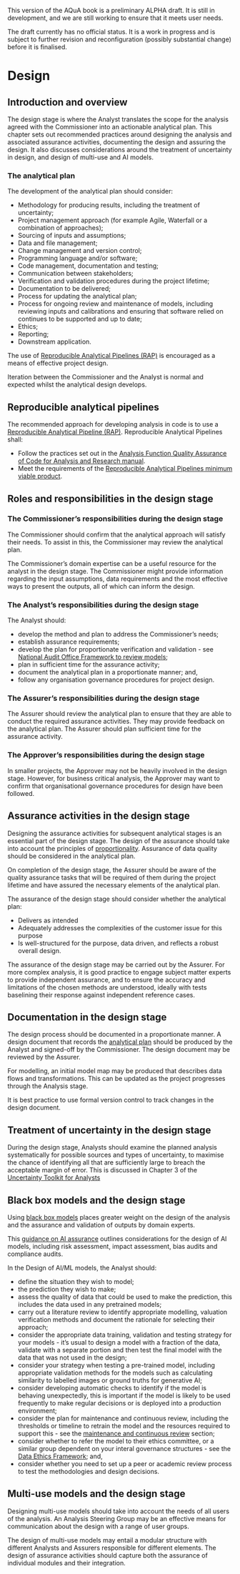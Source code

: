 ::: {.callout-important}
This version of the AQuA book is a preliminary ALPHA draft.  It is still in development, and we are still working to ensure that it meets user needs. 

The draft currently has no official status. It is a work in progress and is subject to further revision and reconfiguration (possibly substantial change) before it is finalised. 
:::

# Design

## Introduction and overview

The design stage is where the Analyst translates the scope for the analysis agreed with the Commissioner into an actionable analytical plan. This chapter sets out recommended practices around designing the analysis and associated assurance activities, documenting the design and assuring the design. It also discusses considerations around the treatment of uncertainty in design, and design of multi-use and AI models.

### The analytical plan

The development of the analytical plan should consider:

* Methodology for producing results, including the treatment of uncertainty;
* Project management approach (for example Agile, Waterfall or a combination of approaches);
* Sourcing of inputs and assumptions;
* Data and file management;
* Change management and version control;
* Programming language and/or software;
* Code management, documentation and testing;
* Communication between stakeholders;
* Verification and validation procedures during the project lifetime;
* Documentation to be delivered;
* Process for updating the analytical plan;
* Process for ongoing review and maintenance of models, including reviewing inputs and calibrations and ensuring that software relied on continues to be supported and up to date;
* Ethics;
* Reporting;
* Downstream application.

The use of [Reproducible Analytical Pipelines (RAP)](#rap) is encouraged as a means of effective project design.

Iteration between the Commissioner and the Analyst is normal and expected whilst the analytical design develops. 

::: {.callout-tip}
# Reproducible analytical pipelines<a name="rap"></a>

The recommended approach for developing analysis in code is to use a [Reproducible Analytical Pipeline (RAP)](https://analysisfunction.civilservice.gov.uk/support/reproducible-analytical-pipelines/). Reproducible Analytical Pipelines shall:

* Follow the practices set out in the [Analysis Function Quality Assurance of Code for Analysis and Research manual](https://best-practice-and-impact.github.io/qa-of-code-guidance/intro.html).
* Meet the requirements of the [Reproducible Analytical Pipelines minimum viable product](https://github.com/best-practice-and-impact/rap_mvp_maturity_guidance/blob/master/Reproducible-Analytical-Pipelines-MVP.md).

:::



## Roles and responsibilities in the design stage

### The Commissioner's responsibilities during the design stage
The Commissioner should confirm that the analytical approach will satisfy their needs. To assist in this, the Commissioner may review the analytical plan.

The Commissioner's domain expertise can be a useful resource for the analyst in the design stage. The Commissioner might provide information regarding the input assumptions, data requirements and the most effective ways to present the outputs, all of which can inform the design.



### The Analyst's responsibilities during the design stage
The Analyst should: 

*  develop the method and plan  to address the Commissioner’s needs; 
*  establish assurance requirements;
*  develop the plan for proportionate verification and validation - see [National Audit Office Framework to review models](https://www.nao.org.uk/wp-content/uploads/2016/03/11018-002-Framework-to-review-models_External_4DP.pdf); 
*  plan in sufficient time for the assurance activity; 
*  document the analytical plan in a proportionate manner; and,
*  follow any organisation governance procedures for project design.



### The Assurer's responsibilities during the design stage
The Assurer should review the analytical plan to ensure that they are able to conduct the required assurance activities. They may provide feedback on the analytical plan. The Assurer should plan sufficient time for the assurance activity. 



### The Approver's responsibilities during the design stage
In smaller projects, the Approver may not be heavily involved in the design stage. However, for business critical analysis, the Approver may want to confirm that organisational governance procedures for design have been followed.


## Assurance activities in the design stage



Designing the assurance activities for subsequent analytical stages is an essential part of the design stage. The design of the assurance should take into account the principles of [proportionality](./proportionality.qmd). Assurance of data quality should be considered in the analytical plan.

On completion of the design stage, the Assurer should be aware of the quality assurance tasks that will be required of them during the project lifetime and have assured the necessary elements of the analytical plan.

The assurance of the design stage should consider whether the analytical plan:  

* Delivers as intended
* Adequately addresses the complexities of the customer issue for this purpose 
* Is well-structured for the purpose, data driven, and reflects a robust overall design.

The assurance of the design stage may be carried out by the Assurer. For more complex analysis, it is good practice to engage subject matter experts to provide independent assurance, and to ensure the accuracy and limitations of the chosen methods are understood, ideally with tests baselining their response against independent reference cases.


## Documentation in the design stage

The design process should be documented in a proportionate manner. A design document that records the [analytical plan](#the-analytical-plan) should be produced by the Analyst and signed-off by the Commissioner. The design document may be reviewed by the Assurer.

For modelling, an initial model map  may be produced that describes data flows and transformations. This can be updated as the project progresses through the Analysis stage.


It is best practice to use formal version control to track changes in the design document.



## Treatment of uncertainty in the design stage

During the design stage, Analysts should examine the planned analysis systematically for possible sources and types of uncertainty, to maximise the chance of identifying all that are sufficiently large to breach the acceptable margin of error. This is discussed in Chapter 3 of the [Uncertainty Toolkit for Analysts](https://analystsuncertaintytoolkit.github.io/UncertaintyWeb/chapter_3.html)


## Black box models and the design stage

Using [black box models](definitions_and_key_concepts.qmd/#black-box-models) places greater weight on the design of the analysis and the assurance and validation of outputs by domain experts.

This [guidance on AI assurance](https://www.gov.uk/government/publications/introduction-to-ai-assurance/introduction-to-ai-assurance) outlines considerations for the design of AI models, including risk assessment, impact assessment, bias audits and compliance audits.

In the Design of AI/ML models, the Analyst should:

* define the situation they wish to model;
* the prediction they wish to make;
* assess the quality of data that could be used to make the prediction, this includes the data used in any pretrained models;
* carry out a literature review to identify appropriate modelling, valuation verification methods and document the rationale for selecting their approach;
* consider the appropriate data training, validation and testing strategy for your models - it's usual to design a model with a fraction of the data, validate with a separate portion and then test the final model with the data that was not used in the design;
* consider your strategy when testing a pre-trained model, including appropriate validation methods for the models such as calculating similarity to labelled images or ground truths for generative AI;
* consider developing automatic checks to identify if the model is behaving unexpectedly, this is important if the model is likely to be used frequently to make regular decisions or is deployed into a production environment;
* consider the plan for maintenance and continuous review, including the thresholds or timeline to retrain the model and the resources required to support this - see the [maintenance and continuous review](analytical_lifecycle.qmd/#mainenance-and-continuous-review) section;
* consider whether to refer the model to their ethics committee, or a similar group dependent on your interal governance structures - see the [Data Ethics Framework](https://www.gov.uk/government/publications/data-ethics-framework/data-ethics-framework-2020); and,
* consider whether you need to set up a peer or academic review process to test the methodologies and design decisions.

## Multi-use models and the design stage

Designing multi-use models should take into account the needs of all users of the analysis. An Analysis Steering Group may be an effective means for communication about the design with a range of user groups. 

The design of multi-use models may entail a modular structure with different Analysts and Assurers responsible for different elements. The design of assurance activities should capture both the assurance of individual modules and their integration.
